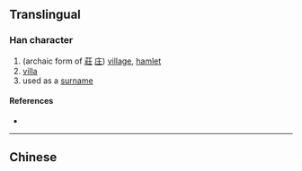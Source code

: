 {{character info/new}}
{{also|莊}}
==Translingual==

===Han character===
{{Han char|rn=53|rad=广|as=04|sn=7|four=|canj=IGI|ids=⿸广圡}}

# (archaic form of [[莊]] [[庄]]) [[village]], [[hamlet]]
# [[villa]]
# used as a [[surname]]

====References====
* {{Han ref|kx=0344.051|hdz=20873.191|uh=5E92|ud=24210}}

----

==Chinese==
{{zh-see|莊|v}}